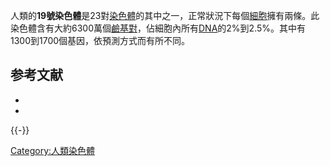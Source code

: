 {{染色體
|名称=19號染色體
|染色體圖=Chromosome 19.svg
|标题=19號染色體
|物種=''Homo sapiens''
|類型=[[體染色體|體染色體]]
|基因數量=1300-1700
}}

人類的'''19號染色體'''是23對[[染色體|染色體]]的其中之一，正常狀況下每個[[細胞|細胞]]擁有兩條。此染色體含有大約6300萬個[[鹼基對|鹼基對]]，佔細胞內所有[[DNA|DNA]]的2%到2.5%。其中有1300到1700個基因，依預測方式而有所不同。

== 参考文献 ==
* {{cite journal en| author=Gilbert F | title=Disease genes and chromosomes: disease maps of the human genome. Chromosome 19 | journal=Genet Test | year=1997 | pages=145-9 | volume=1 | issue=2  | id=PMID 10464639}}
* {{cite journal en| author=Grimwood J, Gordon LA, Olsen A, Terry A, Schmutz J, Lamerdin J, Hellsten U, Goodstein D, Couronne O, Tran-Gyamfi M, Aerts A, Altherr M, Ashworth L, Bajorek E, Black S, Branscomb E, Caenepeel S, Carrano A, Caoile C, Chan YM, Christensen M, Cleland CA, Copeland A, Dalin E, Dehal P, Denys M, Detter JC, Escobar J, Flowers D, Fotopulos D, Garcia C, Georgescu AM, Glavina T, Gomez M, Gonzales E, Groza M, Hammon N, Hawkins T, Haydu L, Ho I, Huang W, Israni S, Jett J, Kadner K, Kimball H, Kobayashi A, Larionov V, Leem SH, Lopez F, Lou Y, Lowry S, Malfatti S, Martinez D, McCready P, Medina C, Morgan J, Nelson K, Nolan M, Ovcharenko I, Pitluck S, Pollard M, Popkie AP, Predki P, Quan G, Ramirez L, Rash S, Retterer J, Rodriguez A, Rogers S, Salamov A, Salazar A, She X, Smith D, Slezak T, Solovyev V, Thayer N, Tice H, Tsai M, Ustaszewska A, Vo N, Wagner M, Wheeler J, Wu K, Xie G, Yang J, Dubchak I, Furey TS, DeJong P, Dickson M, Gordon D, Eichler EE, Pennacchio LA, Richardson P, Stubbs L, Rokhsar DS, Myers RM, Rubin EM, Lucas SM | title=The DNA sequence and biology of human chromosome 19 | journal=Nature | year=2004 | pages=529-35 | volume=428 | issue=6982  | id=PMID 15057824}}

{{-}}
{{人类基因组}}
{{genetics-stub}}

[[Category:人類染色體|Category:人類染色體]]